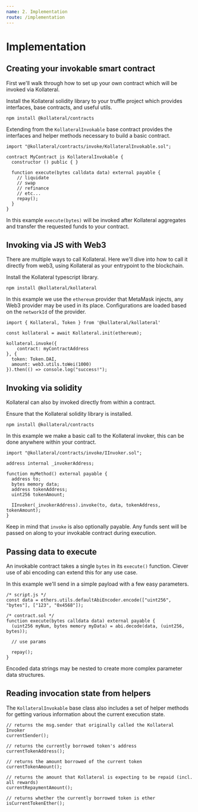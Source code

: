 ```yaml
---
name: 2. Implementation
route: /implementation
---
```


# Implementation
## Creating your invokable smart contract
First we'll walk through how to set up your own contract which will be invoked via Kollateral.

Install the Kollateral solidity library to your truffle project which provides interfaces, base contracts, and useful utils.
```
npm install @kollateral/contracts
```

Extending from the `KollateralInvokable` base contract provides the interfaces and helper methods necessary to build a basic contract.
```
import "@kollateral/contracts/invoke/KollateralInvokable.sol";

contract MyContract is KollateralInvokable {
  constructor () public { }

  function execute(bytes calldata data) external payable {
    // liquidate
    // swap
    // refinance
    // etc...
    repay();
  }
}
```
In this example `execute(bytes)` will be invoked after Kollateral aggregates and transfer the requested funds to your contract.

## Invoking via JS with Web3
There are multiple ways to call Kollateral. Here we'll dive into how to call it directly from web3, using Kollateral as your entrypoint to the blockchain.

Install the Kollateral typescript library.
```
npm install @kollateral/kollateral
```

In this example we use the `ethereum` provider that MetaMask injects, any Web3 provider may be used in its place. Configurations are loaded based on the `networkId` of the provider.
```
import { Kollateral, Token } from '@kollateral/kollateral'

const kollateral = await Kollateral.init(ethereum);

kollateral.invoke({
	contract: myContractAddress
}, {
  token: Token.DAI,
  amount: web3.utils.toWei(1000)
}).then(() => console.log("success!");
```

## Invoking via solidity
Kollateral can also by invoked directly from within a contract.

Ensure that the Kollateral solidity library is installed.
```
npm install @kollateral/contracts
```

In this example we make a basic call to the Kollateral invoker, this can be done anywhere within your contract.
```
import "@kollateral/contracts/invoke/IInvoker.sol";

address internal _invokerAddress;

function myMethod() external payable {
  address to;
  bytes memory data;
  address tokenAddress;
  uint256 tokenAmount;

  IInvoker(_invokerAddress).invoke(to, data, tokenAddress, tokenAmount);
}
```
Keep in mind that `invoke` is also optionally payable. Any funds sent will be passed on along to your invokable contract during execution.

## Passing data to execute
An invokable contract takes a single `bytes` in its `execute()` function. Clever use of abi encoding can extend this for any use case.

In this example we'll send in a simple payload with a few easy parameters.
```
/* script.js */
const data = ethers.utils.defaultAbiEncoder.encode(["uint256", "bytes"], ["123", "0x4568"]);

/* contract.sol */
function execute(bytes calldata data) external payable {
  (uint256 myNum, bytes memory myData) = abi.decode(data, (uint256, bytes));

  // use params

  repay();
}
```
Encoded data strings may be nested to create more complex parameter data structures.

## Reading invocation state from helpers
The `KollateralInvokable` base class also includes a set of helper methods for getting various information about the current execution state.
```
// returns the msg.sender that originally called the Kollateral Invoker
currentSender();

// returns the currently borrowed token's address
currentTokenAddress();

// returns the amount borrowed of the current token
currentTokenAmount();

// returns the amount that Kollateral is expecting to be repaid (incl. all rewards)
currentRepaymentAmount();

// returns whether the currently borrowed token is ether
isCurrentTokenEther();
```